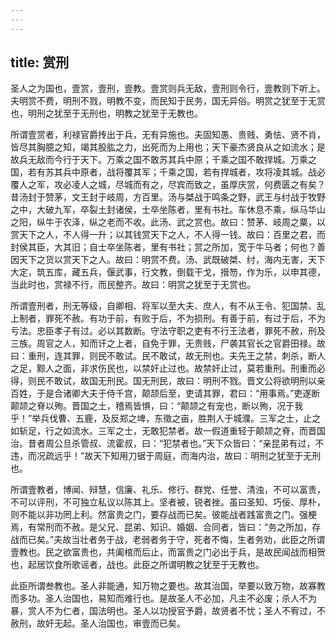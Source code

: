 ```yaml
---
---
---
```

title: 赏刑
---




圣人之为国也，壹赏，壹刑，壹教。壹赏则兵无敌，壹刑则令行，壹教则下听上。夫明赏不费，明刑不戮，明教不变，而民知于民务，国无异俗。明赏之犹至于无赏也，明刑之犹至于无刑也，明教之犹至于无教也。

所谓壹赏者，利禄官爵抟出于兵，无有异施也。夫固知愚、贵贱、勇怯、贤不肖，皆尽其胸臆之知，竭其股肱之力，出死而为上用也；天下豪杰贤良从之如流水；是故兵无敌而今行于天下。万乘之国不敢苏其兵中原；千乘之国不敢捍城。万乘之国，若有苏其兵中原者，战将覆其军；千乘之国，若有捍城者，攻将凌其城。战必覆人之军，攻必凌人之城，尽城而有之，尽宾而致之，虽厚庆赏，何费匮之有矣？昔汤封于赞茅，文王封于岐周，方百里。汤与桀战于鸣条之野，武王与纣战于牧野之中，大破九军，卒裂土封诸侯，士卒坐陈者，里有书社。车休息不乘，纵马华山之阳，纵牛于农泽，纵之老而不收。此汤、武之赏也。故曰：赞茅、岐周之粟，以赏天下之人，不人得一升；以其钱赏天下之人，不人得一钱。故曰：百里之君，而封侯其臣，大其旧；自士卒坐陈者，里有书社；赏之所加，宽于牛马者；何也？善因天下之货以赏天下之人。故曰：明赏不费。汤、武既破桀、纣，海内无害，天下大定，筑五库，藏五兵，偃武事，行文教，倒载干戈，搢笏，作为乐，以申其德，当此时也，赏禄不行，而民整齐。故曰：明赏之犹至于无赏也。

所谓壹刑者，刑无等级，自卿相、将军以至大夫、庶人，有不从王令、犯国禁、乱上制者，罪死不赦。有功于前，有败于后，不为损刑。有善于前，有过于后，不为亏法。忠臣孝子有过。必以其数断。守法守职之吏有不行王法者，罪死不赦，刑及三族。周官之人，知而讦之上者，自免于罪，无贵贱，尸袭其官长之官爵田禄。故曰：重刑，连其罪，则民不敢试。民不敢试，故无刑也。夫先王之禁，刺杀，断人之足，黥人之面，非求伤民也，以禁奸止过也。故禁奸止过，莫若重刑。刑重而必得，则民不敢试，故国无刑民。国无刑民，故曰：明刑不戮。晋文公将欲明刑以亲百姓，于是合诸卿大夫于侍千宫，颠颉后至，吏请其罪，君曰：“用事焉。”吏遂断颠颉之脊以殉。晋国之土，稽焉皆惧，曰：“颠颉之有宠也，断以殉，况于我乎！”举兵伐曹、五鹿，及反郑之埤，东徵之亩，胜荆人于城濮。三军之士，止之如斩足，行之如流水。三军之士，无敢犯禁者。故一假道重轻于颠颉之脊，而晋国治。昔者周公旦杀管叔、流霍叔，曰：“犯禁者也。”天下众皆曰：“亲昆弟有过，不违，而况疏远乎！”故天下知用刀锯于周庭，而海内治，故曰：明刑之犹至于无刑也。

所谓壹教者，博闻、辩慧，信廉、礼乐、修行、群党、任誉、清浊，不可以富贵，不可以评刑，不可独立私议以陈其上。坚者被，锐者挫。虽曰圣知、巧佞、厚朴，则不能以非功罔上利。然富贵之门，要存战而已矣。彼能战者践富贵之门。强梗焉，有常刑而不赦。是父兄、昆弟、知识、婚姻、合同者，皆曰：“务之所加，存战而已矣。”夫故当壮者务于战，老弱者务于守，死者不悔，生者务劝，此臣之所谓壹教也。民之欲富贵也，共阖棺而后止，而富贵之门必出于兵，是故民闻战而相贺也，起居饮食所歌谣者，战也。此臣之所谓明教之犹至于无教也。

此臣所谓叁教也。圣人非能通，知万物之要也。故其治国，举要以致万物，故寡教而多功。圣人治国也，易知而难行也。是故圣人不必加，凡主不必废；杀人不为暴，赏人不为仁者，国法明也。圣人以功授官予爵，故贤者不忧；圣人不宥过，不赦刑，故奸无起。圣人治国也，审壹而已矣。
